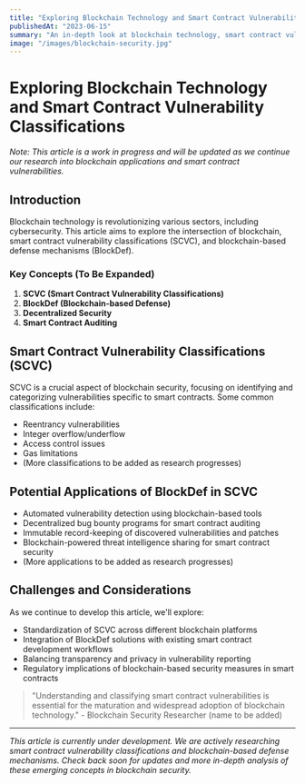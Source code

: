 ```yaml
---
title: "Exploring Blockchain Technology and Smart Contract Vulnerability Classifications"
publishedAt: "2023-06-15"
summary: "An in-depth look at blockchain technology, smart contract vulnerability classifications (SCVC), and blockchain-based defense mechanisms (BlockDef)."
image: "/images/blockchain-security.jpg"
---
```


# Exploring Blockchain Technology and Smart Contract Vulnerability Classifications

*Note: This article is a work in progress and will be updated as we continue our research into blockchain applications and smart contract vulnerabilities.*

## Introduction

Blockchain technology is revolutionizing various sectors, including cybersecurity. This article aims to explore the intersection of blockchain, smart contract vulnerability classifications (SCVC), and blockchain-based defense mechanisms (BlockDef).

### Key Concepts (To Be Expanded)

1. **SCVC (Smart Contract Vulnerability Classifications)**
2. **BlockDef (Blockchain-based Defense)**
3. **Decentralized Security**
4. **Smart Contract Auditing**

## Smart Contract Vulnerability Classifications (SCVC)

SCVC is a crucial aspect of blockchain security, focusing on identifying and categorizing vulnerabilities specific to smart contracts. Some common classifications include:

- Reentrancy vulnerabilities
- Integer overflow/underflow
- Access control issues
- Gas limitations
- (More classifications to be added as research progresses)

## Potential Applications of BlockDef in SCVC

- Automated vulnerability detection using blockchain-based tools
- Decentralized bug bounty programs for smart contract auditing
- Immutable record-keeping of discovered vulnerabilities and patches
- Blockchain-powered threat intelligence sharing for smart contract security
- (More applications to be added as research progresses)

## Challenges and Considerations

As we continue to develop this article, we'll explore:

- Standardization of SCVC across different blockchain platforms
- Integration of BlockDef solutions with existing smart contract development workflows
- Balancing transparency and privacy in vulnerability reporting
- Regulatory implications of blockchain-based security measures in smart contracts

> "Understanding and classifying smart contract vulnerabilities is essential for the maturation and widespread adoption of blockchain technology." - Blockchain Security Researcher (name to be added)

---

*This article is currently under development. We are actively researching smart contract vulnerability classifications and blockchain-based defense mechanisms. Check back soon for updates and more in-depth analysis of these emerging concepts in blockchain security.*




